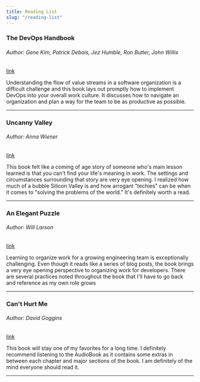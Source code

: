 ```yaml
---
title: Reading List
slug: "/reading-list"
---
```


### The DevOps Handbook
###### Author: Gene Kim, Patrick Debois, Jez Humble, Ron Butler, John Willis
[link](https://www.amazon.com/DevOps-Handbook-World-Class-Reliability-Organizations/dp/B0767N1MM2/ref=sr_1_1?keywords=the+devops+handbook&qid=1582162539&s=audible&sr=1-1)

Understanding the flow of value streams in a software organization is a difficult challenge and this book lays out promptly how to implement DevOps into your overall work culture. It discusses how to navigate an
organization and plan a way for the team to be as productive as possible.

---
### Uncanny Valley
###### Author: Anna Wiener
[link](https://www.amazon.com/Uncanny-Valley-A-Memoir/dp/B082WLD3K7/ref=sr_1_1?keywords=uncanny+valley&qid=1582162267&s=audible&sr=1-1)

This book felt like a coming of age story of someone who's main lesson learned is that you can't find your life's meaning in work. The settings and circumstances surrounding that story are very eye opening. I realized how much of a
bubble Silicon Valley is and how arrogant "techies" can be when it comes to "solving the problems of the world." It's definitely worth a read.

---
### An Elegant Puzzle
###### Author: Will Larson
[link](https://www.amazon.com/Elegant-Puzzle-Systems-Engineering-Management/dp/1732265186)

Learning to organize work for a growing engineering team is exceptionally challenging. Even though it reads like a series of blog posts, the book brings a very eye opening perspective to organizing work for developers.
There are several practices noted throughout the book that I'll have to go back and reference as my own role grows

-----
### Can't Hurt Me
###### Author: David Goggins
[link](https://www.amazon.com/Cant-Hurt-Me-Master-Your/dp/B07KKP62FW/ref=sr_1_1?keywords=can%27t+hurt+me&qid=1582162171&s=books&sr=1-1)

This book will stay one of my favorites for a long time. I definitely recommend listening to the AudioBook as it contains some extras in between each chapter and major sections of the book. 
I am definitely of the mind everyone should read it.

-----
